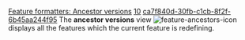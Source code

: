 [[Property:title|Feature formatters: Ancestor versions]]
[[Property:weight|10]]
[[Property:uuid|ca7f840d-30fb-c1cb-8f2f-6b45aa244f95]]
The '''ancestor versions''' view  [[Image:feature-ancestors-icon]]  displays all the features which the current feature is redefining. 


{{seealso|<br/>
[[Feature formatters: Descendant versions|Descendant versions]]  }}





